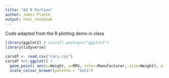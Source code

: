 ---
title: "A2 R Portion"
author: James Plante
output: html_notebook
---

Code adapted from the R plotting demo in class
```{r}
library(ggplot2) # install.packages("ggplot2")
library(tidyverse)

carsdf <- read.csv("cars.csv") 
carsdf %>% ggplot() + 
  geom_point( aes(x=Weight, y=MPG, color=Manufacturer, size=Weight), alpha = .5) + 
  scale_colour_brewer(palette = "Set1")

```

